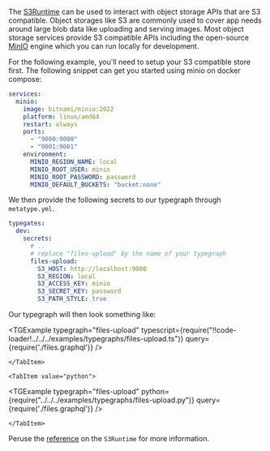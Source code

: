 
The [S3Runtime](/docs/reference/runtimes/s3) can be used to interact with object storage APIs that are S3 compatible.
Object storages like S3 are commonly used to cover app needs around large blob data like uploading and serving images.
Most object storage services provide S3 compatible APIs including the open-source [MinIO](https://min.io/) engine which you can run locally for development.

For the following example, you'll need to setup your S3 compatible store first.
The following snippet can get you started using minio on docker compose:

```yaml
services:
  minio:
    image: bitnami/minio:2022
    platform: linux/amd64
    restart: always
    ports:
      - "9000:9000"
      - "9001:9001"
    environment:
      MINIO_REGION_NAME: local
      MINIO_ROOT_USER: minio
      MINIO_ROOT_PASSWORD: password
      MINIO_DEFAULT_BUCKETS: "bucket:none"
```

We then provide the following secrets to our typegraph through `metatype.yml`.

```yml
typegates:
  dev:
    secrets:
      # ..
      # replace "files-upload" by the name of your typegraph
      files-upload:
        S3_HOST: http://localhost:9000
        S3_REGION: local
        S3_ACCESS_KEY: minio
        S3_SECRET_KEY: password
        S3_PATH_STYLE: true
```

Our typegraph will then look something like:

<SDKTabs>
    <TabItem value="typescript">

<TGExample 
  typegraph="files-upload"
  typescript={require("!!code-loader!../../../examples/typegraphs/files-upload.ts")}
  query={require('./files.graphql')} 
  />

    </TabItem>

    <TabItem value="python">

<TGExample 
  typegraph="files-upload"
  python={require("../../../examples/typegraphs/files-upload.py")} 
  query={require('./files.graphql')} 
  />

    </TabItem>
</SDKTabs>

Peruse the [reference](/docs/reference/runtimes/s3) on the `S3Runtime` for more information.
